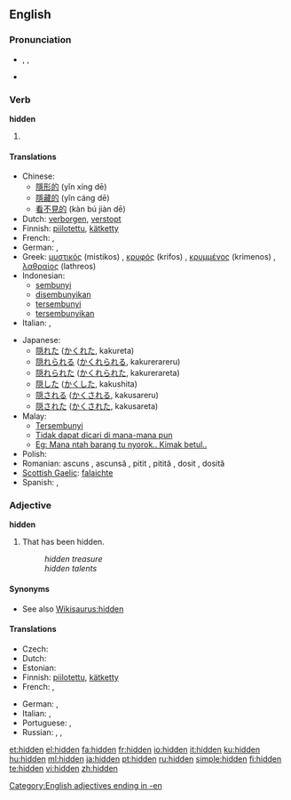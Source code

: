 ==English==

===Pronunciation===
* {{enPR|hĭd'n}}, {{IPA|/ˈhɪd(ə)n/}}, {{SAMPA|/"hId(@)n/}}
* {{audio|en-us-hidden.ogg|Audio (US)}}
*: {{rhymes|ɪdən}}

===Verb===
'''hidden'''

# {{past participle of|to [[hide]]}}

====Translations====
{{trans-top|Past participle of [[hide]]}}
* Chinese:
** [[隱形的]] (yǐn xíng dē)
** [[隱藏的]] (yǐn cáng dē)
** [[看不見的]] (kàn bú jiàn dē)
* Dutch: [[verborgen]], [[verstopt]]
* Finnish: [[piilotettu]], [[kätketty]]
* French: {{t+|fr|caché|m}}, {{t+|fr|cachée|f}}
* German: {{t+|de|versteckt}}, {{t+|de|verborgen}}
* Greek: [[μυστικός]] (mistikos) {{m}}, [[κρυφός]] (krifos) {{m}}, [[κρυμμένος]] (krimenos) {{m}}, [[λαθραίος]] (lathreos) {{m}}
* Indonesian:
** [[sembunyi]]
** [[sembunyi|disembunyikan]]
** [[sembunyi|tersembunyi]]
** [[sembunyi|tersembunyikan]]
* Italian: {{t+|it|nascosto|m}}, {{t+|it|nascosta|f}}
{{trans-mid}}
* Japanese:
** [[隠れた]] ([[かくれた]], kakureta)
** [[隠れられる]] ([[かくれられる]], kakurerareru)
** [[隠れられた]] ([[かくれられた]], kakurerareta)
** [[隠した]] ([[かくした]], kakushita)
** [[隠される]] ([[かくされる]], kakusareru)
** [[隠された]] ([[かくされた]], kakusareta)
* Malay:
** [[Tersembunyi]]
** [[Tidak dapat dicari di mana-mana pun]]
** [[Eg: Mana ntah barang tu nyorok.. Kimak betul..]]
* Polish: {{t|pl|ukryty}}
* Romanian: ascuns {{m}}, ascunsă {{f}}, pitit {{m}}, pitită {{f}}, dosit {{m}}, dosită {{f}}
* [[Scottish Gaelic]]: [[falaichte]]
* Spanish: {{t+|es|escondido|m}}, {{t-|es|escondida|f}}
{{trans-bottom}}

===Adjective===
'''hidden'''

# That has been hidden.
#: ''hidden treasure''
#: ''hidden talents''

====Synonyms====
* See also [[Wikisaurus:hidden]]

====Translations====
{{trans-top|That has been hidden}}
* Czech: {{t-|cs|skrytý|m}}
* Dutch: {{t+|nl|verborgen}}
* Estonian: {{t|et|peidetud}}
* Finnish: [[piilotettu]], [[kätketty]]
* French: {{t+|fr|caché|m}}, {{t+|fr|cachée|f}}
{{trans-mid}}
* German: {{t+|de|versteckt}}, {{t+|de|verborgen}}
* Italian: {{t+|it|nascosto|m}}, {{t+|it|nascosta|f}}
* Portuguese: {{t+|pt|escondido|m}}, {{t+|pt|escondida|f}}
* Russian: {{t|ru|спрятанный|tr=spr'átannyj|sc=Cyrl}}, {{t|ru|скрытый|tr=skrýtyj|sc=Cyrl}}, {{t|ru|потаённый|tr=potajónnyj|sc=Cyrl}}
{{trans-bottom}}

[[Category:English adjectives ending in -en]]

[[et:hidden]]
[[el:hidden]]
[[fa:hidden]]
[[fr:hidden]]
[[io:hidden]]
[[it:hidden]]
[[ku:hidden]]
[[hu:hidden]]
[[ml:hidden]]
[[ja:hidden]]
[[pt:hidden]]
[[ru:hidden]]
[[simple:hidden]]
[[fi:hidden]]
[[te:hidden]]
[[vi:hidden]]
[[zh:hidden]]